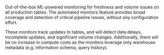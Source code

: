 Out-of-the-box ML-powered monitoring for freshness and volume issues on all production tables.
The automated monitors feature provides broad coverage and detection of critical pipeline issues, without any configuration effort.

These monitors track updates to tables, and will detect data delays, incomplete updates, and significant volume changes.
Additionally, there will be no increase in compute costs as the monitors leverage only warehouse metadata (e.g. information schema, query history).